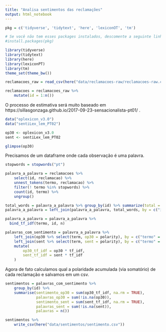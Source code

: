 ```yaml
---
title: "Analisa sentimentos das reclamações"
output: html_notebook
---
```



```r
pkg = c('tidyverse', 'tidytext', 'here', 'lexiconOT', 'tm')

# Se você não tem esses packages instalados, descomente a seguinte linha:
#install.packages(pkg)
```

```r
library(tidyverse)
library(tidytext)
library(here)
library(lexiconPT)
library(tm)
theme_set(theme_bw())
```

```r
reclamacoes_raw = read_csv(here("data/reclamacoes-raw/reclamacoes-raw.csv"))

reclamacoes = reclamacoes_raw %>% 
    mutate(id = 1:n())
```

O processo de estimativa será muito baseado em https://sillasgonzaga.github.io/2017-09-23-sensacionalista-pt01/ . 

```r
data("oplexicon_v3.0")
data("sentiLex_lem_PT02")

op30 <- oplexicon_v3.0
sent <- sentiLex_lem_PT02

glimpse(op30)
```

Precisamos de um dataframe onde cada observação é uma palavra. 

```r
stopwords = stopwords("pt")

palavra_a_palavra = reclamacoes %>% 
    select(id, reclamacao) %>% 
    unnest_tokens(termo, reclamacao) %>%
    filter(! termo %in% stopwords) %>%
    count(id, termo) %>%
    ungroup()

total_words = palavra_a_palavra %>% group_by(id) %>% summarize(total = sum(n))
palavra_a_palavra = left_join(palavra_a_palavra, total_words, by = c("id" = "id"))

palavra_a_palavra = palavra_a_palavra %>%
  bind_tf_idf(termo, id, n)

palavras_com_sentimento = palavra_a_palavra %>% 
    left_join(op30 %>% select(term, op30 = polarity), by = c("termo" = "term")) %>% 
    left_join(sent %>% select(term, sent = polarity), by = c("termo" = "term")) %>%
    mutate(
        op30_tf_idf = op30 * tf_idf,
        sent_tf_idf = sent * tf_idf
    )
```


Agora de fato calculamos qual a polaridade acumulada (via somatório) de cada reclamação e salvamos em um csv.

```r
sentimentos = palavras_com_sentimento %>% 
    group_by(id) %>%
    summarise(sentimento_op30 = sum(op30_tf_idf, na.rm = TRUE),
              palavras_op30 = sum(!is.na(op30)),
              sentimento_sent = sum(sent_tf_idf, na.rm = TRUE), 
              palavras_sent = sum(!is.na(sent)),
              palavras = n())

sentimentos %>% 
    write_csv(here("data/sentimentos/sentimento.csv"))
```

